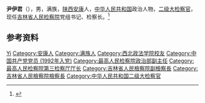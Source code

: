 '''尹伊君'''（{{bd|1962年|10月|}}），男，满族，[[陕西|陕西]][[安康|安康]]人，[[中华人民共和国|中华人民共和国]]政治人物，[[二级大检察官|二级大检察官]]，现任[[吉林省人民检察院|吉林省人民检察院]]党组书记、检察长。<ref>{{Cite web|title=张忠任吉林省监察委员会主任 尹伊君任省检察院检察长|url=http://district.ce.cn/newarea/sddy/202001/16/t20200116_34138479.shtml|accessdate=2020-07-03|work=中国经济网|archive-date=2020-07-04|archive-url=https://web.archive.org/web/20200704002901/http://district.ce.cn/newarea/sddy/202001/16/t20200116_34138479.shtml|dead-url=no}}</ref>

== 参考资料 ==
{{reflist}}

{{中国人物小作品}}
{{吉林省领导人}}

{{Authority control}}
{{DEFAULTSORT:Yin尹}}
[[Category:尹姓|Yi]]
[[Category:安康人|Category:安康人]]
[[Category:满族人|Category:满族人]]
[[Category:西北政法学院校友|Category:西北政法学院校友]]
[[Category:中国共产党党员_(1992年入党)|Category:中国共产党党员 (1992年入党)]]
[[Category:最高人民检察院政治部副主任|Category:最高人民检察院政治部副主任]]
[[Category:最高人民检察院第三检察厅厅长|Category:最高人民检察院第三检察厅厅长]]
[[Category:吉林省人民檢察院副檢察長|Category:吉林省人民檢察院副檢察長]]
[[Category:吉林省人民檢察院檢察長|Category:吉林省人民檢察院檢察長]]
[[Category:中华人民共和国二级大检察官|Category:中华人民共和国二级大检察官]]